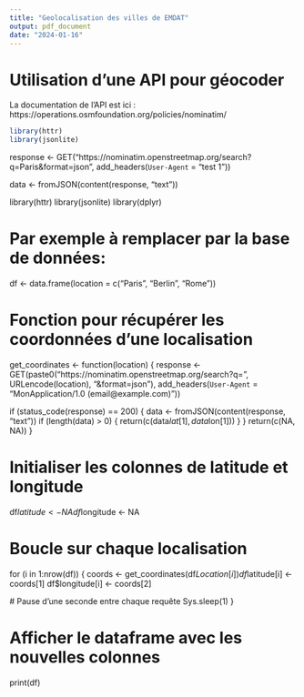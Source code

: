 ```yaml
---
title: "Geolocalisation des villes de EMDAT"
output: pdf_document
date: "2024-01-16"
---
```

# Utilisation d'une API pour géocoder
La documentation de l'API est ici : https://operations.osmfoundation.org/policies/nominatim/

```r
library(httr)
library(jsonlite)
```


response <- GET("https://nominatim.openstreetmap.org/search?q=Paris&format=json",
                       add_headers(`User-Agent` = "test 1"))

data <- fromJSON(content(response, "text"))


library(httr)
library(jsonlite)
library(dplyr)

# Par exemple à remplacer par la base de données:
df <- data.frame(location = c("Paris", "Berlin", "Rome"))

# Fonction pour récupérer les coordonnées d'une localisation
get_coordinates <- function(location) {
  response <- GET(paste0("https://nominatim.openstreetmap.org/search?q=", URLencode(location), "&format=json"),
                  add_headers(`User-Agent` = "MonApplication/1.0 (email@example.com)"))
  
  if (status_code(response) == 200) {
    data <- fromJSON(content(response, "text"))
    if (length(data) > 0) {
      return(c(data$lat[1], data$lon[1]))
    }
  }
  return(c(NA, NA))
}

# Initialiser les colonnes de latitude et longitude
df$latitude <- NA
df$longitude <- NA

# Boucle sur chaque localisation
for (i in 1:nrow(df)) {
  coords <- get_coordinates(df$Location[i])
  df$latitude[i] <- coords[1]
  df$longitude[i] <- coords[2]
  
  # Pause d'une seconde entre chaque requête
  Sys.sleep(1)
}

# Afficher le dataframe avec les nouvelles colonnes
print(df)
